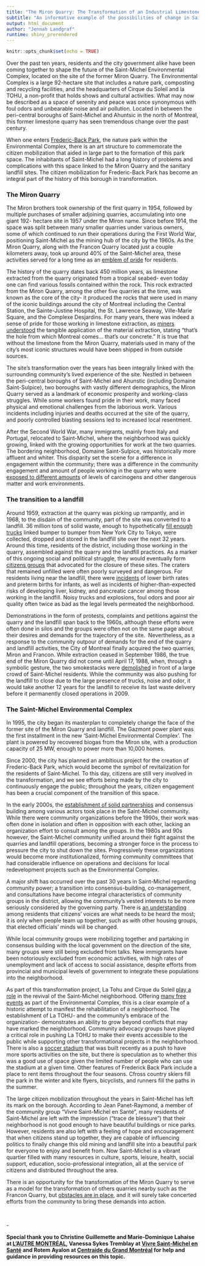 ```yaml
---
title: "The Miron Quarry: The Transformation of an Industrial Limestone Quarry into a Flourishing Environmental Complex"
subtitle: "An informative example of the possibilities of change in Saint-Michel"  
output: html_document
author: "Jennah Landgraf"
runtime: shiny_prerendered
---
```


```r
knitr::opts_chunk$set(echo = TRUE)
```
<p>Over the past ten years, residents and the city government alike have been coming together to shape the future of the Saint-Michel Environmental Complex, located on the site of the former Miron Quarry. The Environmental Complex is a large 92-hectare site that includes a nature park, composting and recycling facilities, and the headquarters of Cirque du Soleil and la TOHU, a non-profit that holds shows and cultural activities. What may now be described as a space of serenity and peace was once synonymous with foul odors and unbearable noise and air pollution. Located in between the peri-central boroughs of Saint-Michel and Ahuntsic in the north of Montreal, this former limestone quarry has seen tremendous change over the past century.&nbsp;&nbsp;</p>
<p>When one enters <a href="https://montreal.ca/articles/le-parc-frederic-back-une-metamorphose-unique-18997">Frederic-Back Park</a>, the nature park within the Environmental Complex, there is an art structure to commemorate the citizen mobilization that aided in large part to the formation of this park space. The inhabitants of Saint-Michel had a long history of problems and complications with this space linked to the Miron Quarry and the sanitary landfill sites. The citizen mobilization for Frederic-Back Park has become an integral part of the history of this borough in transformation.&nbsp;&nbsp;</p>
### The Miron Quarry
<p>The Miron brothers took ownership of the first quarry in 1954, followed by multiple purchases of smaller adjoining quarries, accumulating into one giant 192- hectare site in 1957 under the Miron name. Since before 1914, the space was split between many smaller quarries under various owners, some of which continued to run their operations during the First World War, positioning Saint-Michel as the mining hub of the city by the 1960s. As the Miron Quarry, along with the Francon Quarry located just a couple kilometers away, took up around 40% of the Saint-Michel area, these activities served for a long time as an <a href="https://vdocuments.pub/la-petite-histoire-de-saint-michel.html">emblem of pride</a> for residents.&nbsp;</p>
<p>The history of the quarry dates back 450 million years, as limestone extracted from the quarry originated from a tropical seabed- even today one can find various fossils contained within the rock. This rock extracted from the Miron Quarry, among the other five quarries at the time, was known as the core of the city- it produced the rocks that were used in many of the iconic buildings around the city of Montreal including the Central Station, the Sainte-Justine Hospital, the St. Lawrence Seaway, Ville-Marie Square, and the Complexe Desjardins. For many years, there was indeed a sense of pride for those working in limestone extraction, as <a href="https://www.arrondissement.com/eng/tout-get-document/u1224-legendary-quarries-saint-michel">miners understood</a> the tangible application of the material extraction, stating &ldquo;that&rsquo;s the hole from which Montreal comes... that&rsquo;s our concrete.&rdquo; It is true that without the limestone from the Miron Quarry, materials used in many of the city&rsquo;s most iconic structures would have been shipped in from outside sources.&nbsp;&nbsp;</p>
<p>The site&rsquo;s transformation over the years has been integrally linked with the surrounding community&rsquo;s lived experience of the site. Nestled in between the peri-central boroughs of Saint-Michel and Ahunstic (including Domaine Saint-Sulpice), two boroughs with vastly different demographics, the Miron Quarry served as a landmark of economic prosperity and working-class struggles. While some workers found pride in their work, many faced physical and emotional challenges from the laborious work. Various incidents including injuries and deaths occurred at the site of the quarry, and poorly controlled blasting sessions led to increased local resentment.&nbsp;</p>
<p>After the Second World War, many immigrants, mainly from Italy and Portugal, relocated to Saint-Michel, where the neighborhood was quickly growing, linked with the growing opportunities for work at the two quarries. The bordering neighborhood, Domaine Saint-Sulpice, was historically more affluent and whiter. This disparity set the scene for a difference in engagement within the community; there was a difference in the community engagement and amount of people working in the quarry who were <a href="https://papyrus.bib.umontreal.ca/xmlui/handle/1866/23757">exposed to different amounts</a> of levels of carcinogens and other dangerous matter and work environments.&nbsp;</p>
### The transition to a landfill
<p>Around 1959, extraction at the quarry was picking up rampantly, and in 1968, to the disdain of the community, part of the site was converted to a landfill. 36 million tons of solid waste, enough to hypothetically <a href="https://mitpress.universitypressscholarship.com/view/10.7551/mitpress/9780262034951.001.0001/upso-9780262034951-chapter-003">fill enough trucks</a> linked bumper to bumper from New York City to Tokyo, were collected, dropped and stored in the landfill site over the next 32 years. Around this time, residents of the district, including those working in the quarry, assembled against the quarry and the landfill practices. As a marker of this ongoing social and political struggle, they would eventually form <a href="https://www.vivre-saint-michel.org/">citizens groups</a> that advocated for the closure of these sites. The craters that remained unfilled were often poorly surveyed and dangerous. For residents living near the landfill, there were <a href="https://mural.maynoothuniversity.ie/5057/1/Aoife_Catriona_Drumm_20140620142635.pdf">incidents</a> of lower birth rates and preterm births for infants, as well as incidents of higher-than-expected risks of developing liver, kidney, and pancreatic cancer among those working in the landfill. Noisy trucks and explosions, foul odors and poor air quality often twice as bad as the legal levels permeated the neighborhood.&nbsp;</p>
<p>Demonstrations in the form of protests, complaints and petitions against the quarry and the landfill span back to the 1960s, although these efforts were often done in silos and the groups were often not on the same page about their desires and demands for the trajectory of the site.&nbsp;&nbsp;Nevertheless, as a response to the community outpour of demands for the end of the quarry and landfill activities, the City of Montreal finally acquired the two quarries, Miron and Francon. While extraction ceased in September 1986, the true end of the Miron Quarry did not come until April 17, 1988, when, through a symbolic gesture, the two smokestacks were <a href="https://numerique.banq.qc.ca/patrimoine/details/52327/1984845?docref=O68CZ3rUq3q-_yRZs7KCwg">demolished</a> in front of a large crowd of Saint-Michel residents. While the community was also pushing for the landfill to close due to the large presence of trucks, noise and odor, it would take another 12 years for the landfill to receive its last waste delivery before it permanently closed operations in 2009.&nbsp;&nbsp;</p>
### The Saint-Michel Environmental Complex
<p>In 1995, the city began its masterplan to completely change the face of the former site of the Miron Quarry and landfill. The Gazmont power plant was the first installment in the new &lsquo;Saint-Michel Environmental Complex&rsquo;. The plant is powered by recovered biogas from the Miron site, with a production capacity of 25 MW, enough to power more than 10,000 homes.&nbsp;&nbsp;</p>
<p>Since 2000, the city has planned an ambitious project for the creation of Frederic-Back Park, which would become the symbol of revitalization for the residents of Saint-Michel. To this day, citizens are still very involved in the transformation, and we see efforts being made by the city to continuously engage the public; throughout the years, citizen engagement has been a crucial component of the transition of this space.&nbsp;</p>
<p>In the early 2000s, the <a href="https://www.jstor.org/stable/pdf/26195295.pdf">establishment of solid partnerships</a> and consensus building among various actors took place in the Saint-Michel community. While there were community organizations before the 1990s, their work was often done in isolation and often in opposition with each other, lacking an organization effort to consult among the groups. In the 1980s and 90s however, the Saint-Michel community unified around their fight against the quarries and landfill operations, becoming a stronger force in the process to pressure the city to shut down the sites. Progressively these organizations would become more institutionalized, forming community committees that had considerable influence on operations and decisions for local redevelopment projects such as the Environmental Complex.&nbsp;&nbsp;</p>
<p>A major shift has occurred over the past 30 years in Saint-Michel regarding community power; a transition into consensus-building, co-management, and consultations have become integral characteristics of community groups in the district, allowing the community&rsquo;s vested interests to be more seriously considered by the governing party. There is <a href="https://mtltimes.ca/montreal/st-michel-residents-demonstrate-over-cityaes-plans-for-francon-quarry/">an understanding</a> among residents that citizens&rsquo; voices are what needs to be heard the most; it is only when people team up together, such as with other housing groups, that elected officials&rsquo; minds will be changed.&nbsp;</p>
<p>While local community groups were mobilizing together and partaking in consensus building with the local government on the direction of the site, many groups were still being excluded from talks. New immigrants have been notoriously excluded from economic activities, with high rates of unemployment and lack of access to social assistance, despite efforts from provincial and municipal levels of government to integrate these populations into the neighborhood.&nbsp;</p>
<p>As part of this transformation project, La Tohu and Cirque du Soleil <a href="https://books.google.ca/books?hl=en&amp;lr=&amp;id=UQPQnfKv5w0C&amp;oi=fnd&amp;pg=PA83&amp;dq=miron+limestone+quarry+montreal+resident+experience+community+&amp;ots=-roSwEQyQD&amp;sig=MINI_YbCqs-XIZOhuTlbSLWMXdc#v=onepage&amp;q&amp;f=false">play a role</a> in the revival of the Saint-Michel neighborhood. Offering <a href="https://tohu.ca/en">many free events</a> as part of the Environmental Complex, this is a clear example of a historic attempt to manifest the rehabilitation of a neighborhood. The establishment of La TOHU- and the community&rsquo;s embrace of the organization- demonstrates an ability to grow beyond conflicts that may have marked the neighborhood. Community advocacy groups have played a critical role in pushing La TOHU to make their events accessible to the public while supporting other transformational projects in the neighborhood. There is also a <a href="https://www.reminetwork.com/articles/a-look-at-montreals-new-soccer-stadium-design/">soccer stadium</a> that was built recently as a push to have more sports activities on the site, but there is speculation as to whether this was a good use of space given the limited number of people who can use the stadium at a given time. Other features of Frederick Back Park include a place to rent items throughout the four seasons. Cfross country skiers fill the park in the winter and kite flyers, bicyclists, and runners fill the paths in the summer.&nbsp;&nbsp;</p>
<p>The large citizen mobilization throughout the years in Saint-Michel has left its mark on the borough. According to Jean Panet-Raymond, a member of the community group &ldquo;Vivre Saint-Michel en Sant&eacute;&rdquo;, many residents of Saint-Michel are left with the impression (&ldquo;trace de blessure&rdquo;) that their neighborhood is not good enough to have beautiful buildings or nice parks. However, residents are also left with a feeling of hope and encouragement that when citizens stand up together, they are capable of influencing politics to finally change this old mining and landfill site into a beautiful park for everyone to enjoy and benefit from. Now Saint-Michel is a vibrant quartier filled with many resources in culture, sports, leisure, health, social support, education, socio-professional integration, all at the service of citizens and distributed throughout the area.&nbsp;</p>
<p>There is an opportunity for the transformation of the Miron Quarry to serve as a model for the transformation of others quarries nearby such as the Francon Quarry, but <a href="https://mtltimes.ca/montreal/st-michel-residents-demonstrate-over-cityaes-plans-for-francon-quarry/">obstacles are in place</a>, and it will surely take concerted efforts from the community to bring these demands into action.&nbsp;</p>
<p>&nbsp;</p>
<p>-&nbsp;</p>
<p><strong>Special thank you to Christine Guillemette and Marie-Dominique Lahaise at </strong><a href="http://www.autremontreal.com"><strong>L&rsquo;AUTRE MONTR&Eacute;AL</strong></a><strong>, Vanessa Sykes Tremblay at </strong><a href="https://www.vivre-saint-michel.org/"><strong>Vivre Saint-Michel en Sant&eacute;</strong></a><strong> and Rotem Ayalon at </strong><a href="https://www.centraide-mtl.org/"><strong>Centraide du Grand Montr&eacute;al</strong></a><strong> for help and guidance in providing resources on this topic.&nbsp;</strong>&nbsp;</p>